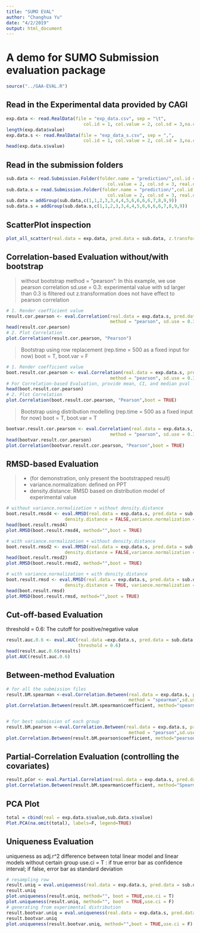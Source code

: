 ```yaml
---
title: "SUMO EVAL"
author: "Changhua Yu"
date: "4/2/2019"
output: html_document
---
```

# A demo for SUMO Submission evaluation package
```r
source("../GAA-EVAL.R")
```

## Read in the Experimental data provided by CAGI
```r
exp.data <- read.RealData(file = "exp_data.csv", sep = "\t",
                             col.id = 1, col.value = 2, col.sd = 3,na.character = 'NA')
length(exp.data$value)
exp.data.s <- read.RealData(file = "exp_data_s.csv", sep = ",",
                             col.id = 1, col.value = 2, col.sd = 3,na.character = 'NA')
head(exp.data.s$value)
```

## Read in the submission folders
```r
sub.data <- read.Submission.Folder(folder.name = "prediction/",col.id = 1,
                                      col.value = 2, col.sd = 3, real.data = exp.data)
sub.data.s = read.Submission.Folder(folder.name = "prediction/",col.id = 1,
                                      col.value = 2, col.sd = 3, real.data = exp.data.s)
sub.data = addGroup(sub.data,c(1,1,2,3,3,4,4,5,6,6,6,6,7,8,9,9))
sub.data.s = addGroup(sub.data.s,c(1,1,2,3,3,4,4,5,6,6,6,6,7,8,9,9))
```

## ScatterPlot inspection
```r
plot_all_scatter(real.data = exp.data, pred.data = sub.data, z.transform = TRUE)
```

## Correlation-based Evaluation without/with bootstrap
> without bootstrap
  method = "pearson": In this example, we use pearson correlation
  sd.use = 0.3: experimental value with sd larger than 0.3 is filtered out
  z.transformation does not have effect to pearson correlation
  
```r
# 1. Render coefficient value
result.cor.pearson <- eval.Correlation(real.data = exp.data.s, pred.data = sub.data.s,
                                       method = "pearson", sd.use = 0.3,z.transform = TRUE)
head(result.cor.pearson)
# 2. Plot Correlation
plot.Correlation(result.cor.pearson, "Pearson")
```

> Bootstrap using row replacement (rep.time = 500 as a fixed input for now)
  boot = T, boot.var = F

```r
# 1. Render coefficient value
boot.result.cor.pearson <- eval.Correlation(real.data = exp.data.s, pred.data = sub.data.s,
                                       method = "pearson", sd.use = 0.3,z.transform = TRUE,boot = T)
# For Correlation-based Evaluation, provide mean, CI, and median pval
head(boot.result.cor.pearson)
# 2. Plot Correlation
plot.Correlation(boot.result.cor.pearson, "Pearson",boot = TRUE)
```

> Bootstrap using distribution modelling (rep.time = 500 as a fixed input for now)
  boot = T, boot.var = T

```r
bootvar.result.cor.pearson <- eval.Correlation(real.data = exp.data.s, pred.data = sub.data.s,
                                       method = "pearson", sd.use = 0.3,z.transform = TRUE,boot = T,boot.var = T )
head(bootvar.result.cor.pearson)
plot.Correlation(bootvar.result.cor.pearson, "Pearson",boot = TRUE)
```



## RMSD-based Evaluation 
>   - (for demonstration, only present the bootstrapped result)
    - variance.normalization: defined on PPT
    - density.distance: RMSD based on distribution model of experimental value
   
```r
# without variance.normalization + without density.distance
boot.result.rmsd4 <- eval.RMSD(real.data = exp.data.s, pred.data = sub.data.s,sd.use = NA, 
                      density.distance = FALSE,variance.normalization = FALSE,boot = TRUE)
head(boot.result.rmsd4)
plot.RMSD(boot.result.rmsd4, method="",boot = TRUE)

# with variance.normalization + without density.distance
boot.result.rmsd2 <- eval.RMSD(real.data = exp.data.s, pred.data = sub.data.s,sd.use = NA, 
                      density.distance = FALSE,variance.normalization = TRUE,boot = TRUE)
head(boot.result.rmsd2)
plot.RMSD(boot.result.rmsd2, method="",boot = TRUE)

# with variance.normalization + with density.distance
boot.result.rmsd <- eval.RMSD(real.data = exp.data.s, pred.data = sub.data.s,sd.use = NA, 
                      density.distance = TRUE, variance.normalization = TRUE, boot = TRUE)
head(boot.result.rmsd)
plot.RMSD(boot.result.rmsd, method="",boot = TRUE)
```

## Cut-off-based Evaluation
   threshold = 0.6: The cutoff for positive/negative value
```r
result.auc.0.6 <- eval.AUC(real.data =exp.data.s, pred.data = sub.data.s, 
                           threshold = 0.6)
head(result.auc.0.6$results)
plot.AUC(result.auc.0.6)
```

## Between-method Evaluation
```r
# for all the submission files
result.bM.spearman <-eval.Correlation.Between(real.data = exp.data.s, pred.data = sub.data.s,
                                              method = "spearman",sd.use = NA,z.transform = TRUE)
plot.Correlation.Between(result.bM.spearman$coefficient, method="spearman")


# for best submission of each group
result.bM.pearson <-eval.Correlation.Between(real.data = exp.data.s, pred.data = sub.data.s,
                                              method = "pearson",sd.use = NA,z.transform = TRUE,grouped = TRUE)
plot.Correlation.Between(result.bM.pearson$coefficient, method="pearson")
```

## Partial-Correlation Evaluation (controlling the covariates)
```r
result.pCor <- eval.Partial.Correlation(real.data = exp.data.s, pred.data = sub.data.s, method = "spearman")
plot.Correlation.Between(result.bM.spearman$coefficient, method="Spearman")
```

## PCA Plot
```r
total = cbind(real = exp.data.s$value,sub.data.s$value)
Plot.PCA(na.omit(total), labels=F, legend=TRUE) 
```

## Uniqueness Evaluation
   uniqueness as adj.r^2 difference between total linear model and linear models without certain group
   use.ci = T : if true error bar as confidence interval; if false, error bar as standard deviation
   
```r
# resampling row
result.uniq = eval.uniqueness(real.data = exp.data.s, pred.data = sub.data.s,boot = TRUE)
result.uniq
plot.uniqueness(result.uniq, method="", boot = TRUE,use.ci = T)
plot.uniqueness(result.uniq, method="", boot = TRUE,use.ci = F)
# generating from experimental distribution
result.bootvar.uniq = eval.uniqueness(real.data = exp.data.s, pred.data = sub.data.s,boot = TRUE,boot.var = T)
result.bootvar.uniq
plot.uniqueness(result.bootvar.uniq, method="",boot = TRUE,use.ci = F)
```

